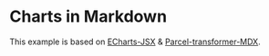 

# Charts in Markdown

This example is based on [ECharts-JSX][1] & [Parcel-transformer-MDX][2].

<TSXSample title='ECharts example'>
    <ec-svg-renderer style={{ height: '80vh' }} onClick={console.log}>
        <ec-title text="ECharts example" />
        <ec-legend data={['sales']} />
        <ec-tooltip />
        <ec-x-axis
            data={[
                'Shirts',
                'Cardigans',
                'Chiffons',
                'Pants',
                'Heels',
                'Socks'
            ]}
        />
        <ec-y-axis />
        <ec-bar-chart
            name="sales"
            data={[5, 20, 36, 10, 10, 20]}
            onClick={console.log}
        />
    </ec-svg-renderer>
</TSXSample>

[1]: https://github.com/idea2app/ECharts-JSX
[2]: https://github.com/EasyWebApp/Parcel-transformer-MDX
